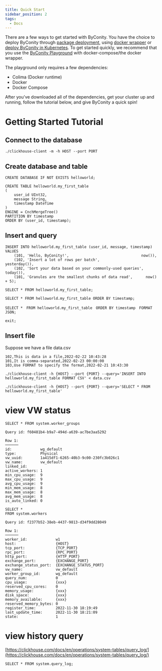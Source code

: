 ```yaml
---
title: Quick Start
sidebar_position: 2
tags:
  - Docs
---
```



There are a few ways to get started with ByConity. You have the choice to deploy ByConity through [package deployment](../deployment/package-deployment), using [docker wrapper](../deployment/docker-wrapper) or [deploy ByConity in Kubernetes](../deployment/deploy-k8s). To get started quickly, we recommend that you use the [ByConity Playground](https://github.com/ByConity/byconity-docker) with docker-compose/the docker wrapper. 

The playground only requires a few dependencies:
- Colima (Docker runtime)
- Docker
- Docker Compose

After you've downloaded all of the dependencies, get your cluster up and running, follow the tutorial below, and give ByConity a quick spin!   



# Getting Started Tutorial

## Connect to the database

```
./clickhouse-client -m -h HOST --port PORT

```

## Create database and table

```
CREATE DATABASE IF NOT EXISTS helloworld;

CREATE TABLE helloworld.my_first_table
(
    user_id UInt32,
    message String,
    timestamp DateTime
)
ENGINE = CnchMergeTree()
PARTITION BY timestamp
ORDER BY (user_id, timestamp);

```

## Insert and query

```
INSERT INTO helloworld.my_first_table (user_id, message, timestamp) VALUES
    (101, 'Hello, ByConity!',                                 now()),
    (102, 'Insert a lot of rows per batch',                     yesterday()),
    (102, 'Sort your data based on your commonly-used queries', today()),
    (101, 'Granules are the smallest chunks of data read',      now() + 5);

SELECT * FROM helloworld.my_first_table;

SELECT * FROM helloworld.my_first_table ORDER BY timestamp;

SELECT *　FROM helloworld.my_first_table　ORDER BY timestamp　FORMAT JSON;

exit;

```

## Insert file

Suppose we have a file data.csv

```
102,This is data in a file,2022-02-22 10:43:28
101,It is comma-separated,2022-02-23 00:00:00
103,Use FORMAT to specify the format,2022-02-21 10:43:30

```

```
./clickhouse-client -h {HOST} --port {PORT} --query='INSERT INTO helloworld.my_first_table FORMAT CSV' < data.csv

./clickhouse-client -h {HOST} --port {PORT} --query='SELECT * FROM helloworld.my_first_table'

```

# view VW status

```
SELECT * FROM system.worker_groups

Query id: f60481b4-b9a7-494d-a639-ac7be3aa5292

Row 1:
──────
id:             wg_default
type:           Physical
vw_uuid:        1a415df1-6265-40b3-9c00-230fc3b026c1
vw_name:        vw_default
linked_id:
active_workers: 1
min_cpu_usage:  9
max_cpu_usage:  9
avg_cpu_usage:  9
min_mem_usage:  8
max_mem_usage:  8
avg_mem_usage:  8
is_auto_linked: 0

SELECT *
FROM system.workers

Query id: f2377b52-38eb-4437-9813-d34f9dd28049

Row 1:
──────
worker_id:             w1
host:                  {HOST}
tcp_port:              {TCP_PORT}
rpc_port:              {RPC_PORT}
http_port:             {HTTP_PORT}
exchange_port:         {EXCHANGE_PORT}
exchange_status_port:  {EXCHANGE_STATUS_PORT}
vw_name:               vw_default
worker_group_id:       wg_default
query_num:             0
cpu_usage:             {xxx}
reserved_cpu_cores:    0
memory_usage:          {xxx}
disk_space:            {xxx}
memory_available:      {xxx}
reserved_memory_bytes: 0
register_time:         2022-11-30 18:19:49
last_update_time:      2022-11-30 18:21:09
state:                 1

```

# view history query

[https://clickhouse.com/docs/en/operations/system-tables/query_log/](https://clickhouse.com/docs/en/operations/system-tables/query_log/)

```
SELECT * FROM system.query_log;

```

#
